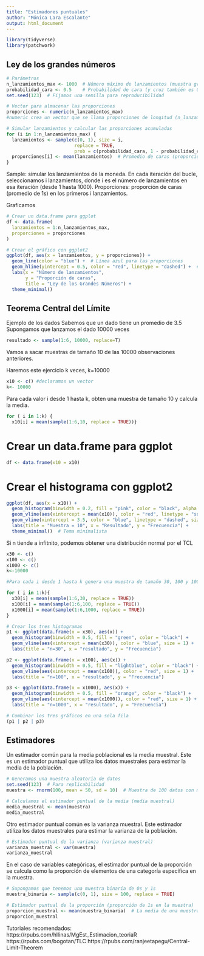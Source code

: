 ---
title: "Estimadores puntuales"
author: "Mónica Lara Escalante"
output: html_document
---

```{r}
library(tidyverse)
library(patchwork)
```

## Ley de los grandes números
```{r}
# Parámetros
n_lanzamientos_max <- 1000  # Número máximo de lanzamientos (muestra grande)
probabilidad_cara <- 0.5    # Probabilidad de cara (y cruz también es 0.5)
set.seed(123)  # Fijamos una semilla para reproducibilidad

```


```{r}
# Vector para almacenar las proporciones
proporciones <- numeric(n_lanzamientos_max)
#numeric crea un vector que se llama proporciones de longitud (n_lanzamientos_max)
```


```{r}
# Simular lanzamientos y calcular las proporciones acumuladas
for (i in 1:n_lanzamientos_max) {
  lanzamientos <- sample(c(0, 1), size = i, 
                         replace = TRUE, 
                         prob = c(probabilidad_cara, 1 - probabilidad_cara))
  proporciones[i] <- mean(lanzamientos)  # Promedio de caras (proporción de 1s)
}
```

Sample: simular los lanzamientos de la moneda. En cada iteración del bucle, seleccionamos i lanzamientos, donde i es el número de lanzamientos en esa iteración (desde 1 hasta 1000).
Proporciones: proporción de caras (promedio de 1s) en los primeros i lanzamientos.

Graficamos
```{r}
# Crear un data.frame para ggplot
df <- data.frame(
  lanzamientos = 1:n_lanzamientos_max,
  proporciones = proporciones
)
```

```{r}
# Crear el gráfico con ggplot2
ggplot(df, aes(x = lanzamientos, y = proporciones)) +
  geom_line(color = "blue") +  # Línea azul para las proporciones
  geom_hline(yintercept = 0.5, color = "red", linetype = "dashed") +  # Línea roja en y=0.5
  labs(x = "Número de lanzamientos", 
       y = "Proporción de caras", 
       title = "Ley de los Grandes Números") +
  theme_minimal()  
```

## Teorema Central del Límite

Ejemplo de los dados
Sabemos que un dado tiene un promedio de 3.5
Supongamos que lanzamos el dado 10000 veces

```{r}
resultado <- sample(1:6, 10000, replace=T)
```

Vamos a sacar muestras de tamaño 10 de las 10000 observaciones anteriores.

Haremos este ejercicio k veces, k=10000

```{r}
x10 <- c() #declaramos un vector
k<- 10000
```

Para cada valor i desde 1 hasta k, obten una muestra de tamaño 10 y calcula la media. 

```{r}
for ( i in 1:k) {
  x10[i] = mean(sample(1:6,10, replace = TRUE))}
```

# Crear un data.frame para ggplot

```{r}
df <- data.frame(x10 = x10)
```

# Crear el histograma con ggplot2
```{r}
ggplot(df, aes(x = x10)) +
  geom_histogram(binwidth = 0.2, fill = "pink", color = "black", alpha = 0.7) +  # Histograma
  geom_vline(aes(xintercept = mean(x10)), color = "red", linetype = "solid", size = 1) +  # Línea en la media muestral
  geom_vline(xintercept = 3.5, color = "blue", linetype = "dashed", size = 1) +  # Línea en el valor esperado
  labs(title = "Muestra = 10", x = "Resultado", y = "Frecuencia") +
  theme_minimal()  # Tema minimalista
```

Si n tiende a infitnito, podemos obtener una distribución normal por el TCL
```{r}
x30 <- c()
x100 <- c()
x1000 <- c()
k<-10000

#Para cada i desde 1 hasta k genera una muestra de tamaño 30, 100 y 1000 con números del 1 al 6 con reemplazo. Calcula la media para cada uno.

for ( i in 1:k){ 
  x30[i] = mean(sample(1:6,30, replace = TRUE))
  x100[i] = mean(sample(1:6,100, replace = TRUE))
  x1000[i] = mean(sample(1:6,1000, replace = TRUE))
}

```

```{r}
# Crear los tres histogramas
p1 <- ggplot(data.frame(x = x30), aes(x)) +
  geom_histogram(binwidth = 0.5, fill = "green", color = "black") +
  geom_vline(aes(xintercept = mean(x30)), color = "blue", size = 1) +
  labs(title = "n=30", x = "resultado", y = "Frecuencia")

p2 <- ggplot(data.frame(x = x100), aes(x)) +
  geom_histogram(binwidth = 0.5, fill = "lightblue", color = "black") +
  geom_vline(aes(xintercept = mean(x100)), color = "red", size = 1) +
  labs(title = "n=100", x = "resultado", y = "Frecuencia")

p3 <- ggplot(data.frame(x = x1000), aes(x)) +
  geom_histogram(binwidth = 0.5, fill = "orange", color = "black") +
  geom_vline(aes(xintercept = mean(x1000)), color = "red", size = 1) +
  labs(title = "n=1000", x = "resultado", y = "Frecuencia")

```

```{r}
# Combinar los tres gráficos en una sola fila
(p1 | p2 | p3)
```

## Estimadores 

Un estimador común para la media poblacional es la media muestral. Este es un estimador puntual que utiliza los datos muestrales para estimar la media de la población.

```{r}
# Generamos una muestra aleatoria de datos
set.seed(123)  # Para replicabilidad
muestra <- rnorm(100, mean = 50, sd = 10)  # Muestra de 100 datos con media 50 y desviación estándar 10
```

```{r}
# Calculamos el estimador puntual de la media (media muestral)
media_muestral <- mean(muestra)
media_muestral
```

Otro estimador puntual común es la varianza muestral. Este estimador utiliza los datos muestrales para estimar la varianza de la población.

```{r}
# Estimador puntual de la varianza (varianza muestral)
varianza_muestral <- var(muestra)
varianza_muestral
```

En el caso de variables categóricas, el estimador puntual de la proporción se calcula como la proporción de elementos de una categoría específica en la muestra.
```{r}
# Supongamos que tenemos una muestra binaria de 0s y 1s
muestra_binaria <- sample(c(0, 1), size = 100, replace = TRUE)
```

```{r}
# Estimador puntual de la proporción (proporción de 1s en la muestra)
proporcion_muestral <- mean(muestra_binaria)  # La media de una muestra binaria es igual a la proporción de 1s
proporcion_muestral
```

Tutoriales recomendados:
https://rpubs.com/hllinas/MgEst_Estimacion_teoriaR
https://rpubs.com/bogotan/TLC
https://rpubs.com/ranjeetapegu/Central-Limit-Theorem
